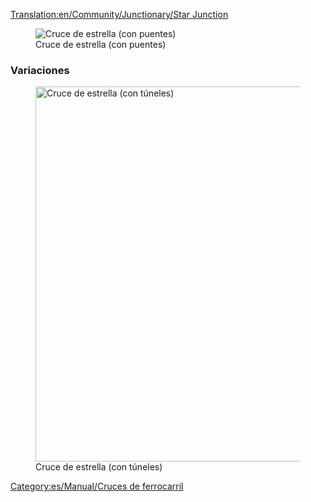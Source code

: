 [[Translation:en/Community/Junctionary/Star Junction]]

{{es/Community/Junctionary/Menú de Cruces}}

[[File:en/Community/Junctionary/Star junction.png|none|frame|Cruce de estrella (con puentes)]]

{{es/Community/Junctionary/Criterios sobre cruces|Moderado|2|2|2|0|1|1|0|1|0|0|0||Los trenes averiados sólo afectan a una vía.|
*Puede manejar un gran número de trenes a la vez.
*Algunos ramales son más cortos que otros, lo que pueden causar que algunos trenes esperen innecesariamente.
Consejos
*Comience por la construcción de los puentes o túneles.
*Cambie el tamaño para cada ramal lo suficiente para que quepa un tren completo.
*Puede hacerlo más pequeño: Puede dejar una sola casilla debajo de los puentes.
*Use una combinación de puentes y túneles para mantener una longitud de puentes-túneles de tres casillas (incluyendo las entradas).
*Área: 14 x 14
}}

===Variaciones===
[[File:en/Community/Junctionary/Star junction 2.png|none|thumb|600px|Cruce de estrella (con túneles)]]

[[Category:es/Manual/Cruces de ferrocarril]]